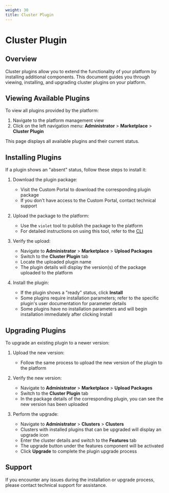 ```yaml
---
weight: 30
title: Cluster Plugin
---
```


# Cluster Plugin

## Overview

Cluster plugins allow you to extend the functionality of your platform by installing additional components. This document guides you through viewing, installing, and upgrading cluster plugins on your platform.

## Viewing Available Plugins

To view all plugins provided by the platform:

1. Navigate to the platform management view
2. Click on the left navigation menu: **Administrator** > **Marketplace** > **Cluster Plugin**

This page displays all available plugins and their current status.

## Installing Plugins

If a plugin shows an "absent" status, follow these steps to install it:

1. Download the plugin package:
   - Visit the Custom Portal to download the corresponding plugin package
   - If you don't have access to the Custom Portal, contact technical support

2. Upload the package to the platform:
   - Use the `violet` tool to publish the package to the platform
   - For detailed instructions on using this tool, refer to the [CLI](/ui/cli_tools/index.mdx)

3. Verify the upload:
   - Navigate to **Administrator** > **Marketplace** > **Upload Packages**
   - Switch to the **Cluster Plugin** tab
   - Locate the uploaded plugin name
   - The plugin details will display the version(s) of the package uploaded to the platform

4. Install the plugin:
   - If the plugin shows a "ready" status, click **Install**
   - Some plugins require installation parameters; refer to the specific plugin's user documentation for parameter details
   - Some plugins have no installation parameters and will begin installation immediately after clicking Install

## Upgrading Plugins

To upgrade an existing plugin to a newer version:

1. Upload the new version:
   - Follow the same process to upload the new version of the plugin to the platform

2. Verify the new version:
   - Navigate to **Administrator** > **Marketplace** > **Upload Packages**
   - Switch to the **Cluster Plugin** tab
   - In the package details of the corresponding plugin, you can see the new version has been uploaded

3. Perform the upgrade:
   - Navigate to **Administrator** > **Clusters** > **Clusters**
   - Clusters with installed plugins that can be upgraded will display an upgrade icon
   - Enter the cluster details and switch to the **Features** tab
   - The upgrade button under the features component will be activated
   - Click **Upgrade** to complete the plugin upgrade process

## Support

If you encounter any issues during the installation or upgrade process, please contact technical support for assistance.

